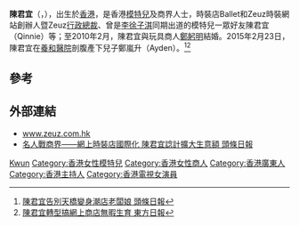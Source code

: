 {{distinguish|岑君宜}}
{{藝人
| 姓名 = 陳君宜
| 類型 = 模特兒
| 圖片 = <!--建議使用自由版權圖像-->
| 圖片簡介 = 
| 圖片尺寸 = 
| 羅馬拼音 = Chan Kwun Yi
| 英文名 = Qinnie Chen
| 暱稱 = 
| 綽號 =
| 别名 =
| 其他藝名 =
| 國籍 = {{CNHK}}
| 民族 = [[漢族|漢族]]
| 籍貫 = {{CHN}}[[廣東|廣東]]
| 出生日期 = {{birth_date_and _age|1978|3|5}}
| 出生地點 = {{HKG-1945}}
| 職業 = 演員、藝人、導演、監製、模特兒、節目主持、商人
| 語言 = [[粵語|粵語]]、[[英語|英語]]、[[國語|國語]]
| 教育程度 = 大學
| 宗教信仰 = 
| 兒女 = 
| 親屬 = 好友：[[徐子淇|徐子淇]]（伴侶）
| 出身地 = {{BHKG}}
| 出道作 = 
| 代表作 =
| 母校 = 
| 配偶 = [[鄭躬明|鄭躬明]]
| 出道日期 = 1990年代
| 活躍年代 = 1990年代至今
| 著名角色 =
| 網站 = 
| 相關團體 =
| 電影 = 
| imdb = 0618513
}}

'''陳君宜'''（{{lang-en|Qinnie Chen Kwan Yee}}，{{bd|1978年|3月5日}}），出生於[[香港|香港]]，是香港[[模特兒|模特兒]]及商界人士，時裝店Ballet和Zeuz時裝網站創辦人暨Zeuz[[行政總裁|行政總裁]]、曾是[[李徐子淇|李徐子淇]]同期出道的模特兒一眾好友陳君宜（Qinnie）等；至2010年2月，陳君宜與玩具商人[[鄭躬明|鄭躬明]]結婚。2015年2月23日，陳君宜在[[養和醫院|養和醫院]]剖腹產下兒子鄭嵐升（Ayden）。<ref>[http://www.hkheadline.com/ent/ent_content.asp?contid=72931&srctype=g 陳君宜告別天橋變身潮店老闆娘 頭條日報]</ref><ref>[http://orientaldaily.on.cc/cnt/entertainment/20110627/00282_042.html 陳君宜轉型搞網上商店無暇生育 東方日報] </ref>

== 參考 ==
{{reflist}}

== 外部連結 ==
{{Wayback|url=http://orientaldaily.on.cc/cnt/entertainment/20110627/00282_042.html |date=20110829155709 }}
* [http://www.zeuz.com.hk www.zeuz.com.hk] {{Wayback|url=http://www.zeuz.com.hk/ |date=20180420042353 }}
* [http://news.hkheadline.com/dailynews/headline_news_detail_columnist.asp?id=179111&section_name=wtt&kw=107 名人戰商界——網上時裝店國際化 陳君宜諗計擴大生意額 頭條日報]
{{DEFAULTSORT:Chan}}
[[Category:陳姓|Kwun]]
[[Category:香港女性模特兒|Category:香港女性模特兒]]
[[Category:香港女性商人|Category:香港女性商人]]
[[Category:香港廣東人|Category:香港廣東人]]
[[Category:香港主持人|Category:香港主持人]]
[[Category:香港電視女演員|Category:香港電視女演員]]